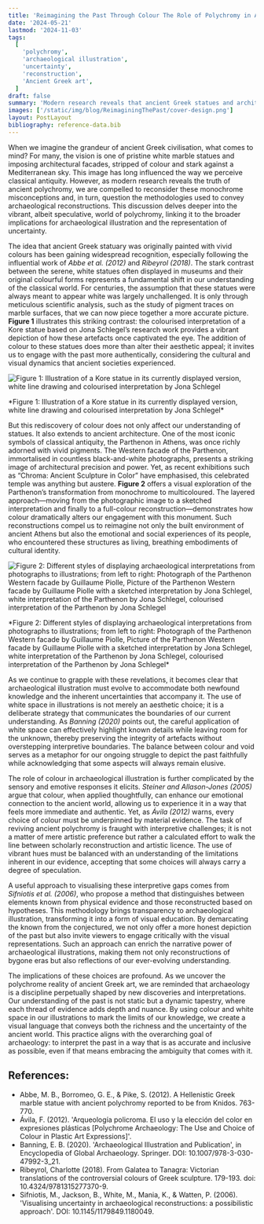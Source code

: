 ```yaml
---
title: 'Reimagining the Past Through Colour The Role of Polychromy in Archaeological Illustration'
date: '2024-05-21'
lastmod: '2024-11-03'
tags:
  [
    'polychromy',
    'archaeological illustration',
    'uncertainty',
    'reconstruction',
    'Ancient Greek art',
  ]
draft: false
summary: 'Modern research reveals that ancient Greek statues and architecture were once vibrant with colour, challenging the long-held belief in their white marble appearance. This blog post explores how these findings impact archaeological illustration, emphasizing the importance of balancing colour with white space to represent both known details and areas of uncertainty. By acknowledging interpretive gaps, we create more honest and engaging depictions of the past.'
images: ['/static/img/blog/ReimaginingThePast/cover-design.png']
layout: PostLayout
bibliography: reference-data.bib
---
```


When we imagine the grandeur of ancient Greek civilisation, what comes to mind? For many, the vision is one of pristine white marble statues and imposing architectural facades, stripped of colour and stark against a Mediterranean sky. This image has long influenced the way we perceive classical antiquity. However, as modern research reveals the truth of ancient polychromy, we are compelled to reconsider these monochrome misconceptions and, in turn, question the methodologies used to convey archaeological reconstructions. This discussion delves deeper into the vibrant, albeit speculative, world of polychromy, linking it to the broader implications for archaeological illustration and the representation of uncertainty.

The idea that ancient Greek statuary was originally painted with vivid colours has been gaining widespread recognition, especially following the influential work of _Abbe et al. (2012)_ and _Ribeyrol (2018)_. The stark contrast between the serene, white statues often displayed in museums and their original colourful forms represents a fundamental shift in our understanding of the classical world. For centuries, the assumption that these statues were always meant to appear white was largely unchallenged. It is only through meticulous scientific analysis, such as the study of pigment traces on marble surfaces, that we can now piece together a more accurate picture. **Figure 1** illustrates this striking contrast: the colourised interpretation of a Kore statue based on Jona Schlegel’s research work provides a vibrant depiction of how these artefacts once captivated the eye. The addition of colour to these statues does more than alter their aesthetic appeal; it invites us to engage with the past more authentically, considering the cultural and visual dynamics that ancient societies experienced.

![Figure 1: Illustration of a Kore statue in its currently displayed version, white line drawing and colourised interpretation by Jona Schlegel](/static/img/blog/ReimaginingThePast/figure1-kore-statue.jpeg)

<div className="bottom-8 text-sm">
  *Figure 1: Illustration of a Kore statue in its currently displayed version, white line drawing
  and colourised interpretation by Jona Schlegel*
</div>

But this rediscovery of colour does not only affect our understanding of statues. It also extends to ancient architecture. One of the most iconic symbols of classical antiquity, the Parthenon in Athens, was once richly adorned with vivid pigments. The Western facade of the Parthenon, immortalised in countless black-and-white photographs, presents a striking image of architectural precision and power. Yet, as recent exhibitions such as “Chroma: Ancient Sculpture in Color” have emphasised, this celebrated temple was anything but austere. **Figure 2** offers a visual exploration of the Parthenon’s transformation from monochrome to multicoloured. The layered approach—moving from the photographic image to a sketched interpretation and finally to a full-colour reconstruction—demonstrates how colour dramatically alters our engagement with this monument. Such reconstructions compel us to reimagine not only the built environment of ancient Athens but also the emotional and social experiences of its people, who encountered these structures as living, breathing embodiments of cultural identity.

![Figure 2: Different styles of displaying archaeological interpretations from photographs to illustrations; from left to right: Photograph of the Parthenon Western facade by Guillaume Piolle, Picture of the Parthenon Western facade by Guillaume Piolle with a sketched interpretation by Jona Schlegel, white interpretation of the Parthenon by Jona Schlegel, colourised interpretation of the Parthenon by Jona Schlegel](/static/img/blog/ReimaginingThePast/figure2-parthenon-facade.jpeg)

<div className="bottom-8 text-sm">
  *Figure 2: Different styles of displaying archaeological interpretations from photographs to
  illustrations; from left to right: Photograph of the Parthenon Western facade by Guillaume Piolle,
  Picture of the Parthenon Western facade by Guillaume Piolle with a sketched interpretation by Jona
  Schlegel, white interpretation of the Parthenon by Jona Schlegel, colourised interpretation of the
  Parthenon by Jona Schlegel*
</div>

As we continue to grapple with these revelations, it becomes clear that archaeological illustration must evolve to accommodate both newfound knowledge and the inherent uncertainties that accompany it. The use of white space in illustrations is not merely an aesthetic choice; it is a deliberate strategy that communicates the boundaries of our current understanding. As _Banning (2020)_ points out, the careful application of white space can effectively highlight known details while leaving room for the unknown, thereby preserving the integrity of artefacts without overstepping interpretive boundaries. The balance between colour and void serves as a metaphor for our ongoing struggle to depict the past faithfully while acknowledging that some aspects will always remain elusive.

The role of colour in archaeological illustration is further complicated by the sensory and emotive responses it elicits. _Steiner and Allason-Jones (2005)_ argue that colour, when applied thoughtfully, can enhance our emotional connection to the ancient world, allowing us to experience it in a way that feels more immediate and authentic. Yet, as _Ávila (2012)_ warns, every choice of colour must be underpinned by material evidence. The task of reviving ancient polychromy is fraught with interpretive challenges; it is not a matter of mere artistic preference but rather a calculated effort to walk the line between scholarly reconstruction and artistic licence. The use of vibrant hues must be balanced with an understanding of the limitations inherent in our evidence, accepting that some choices will always carry a degree of speculation.

A useful approach to visualising these interpretive gaps comes from _Sifniotis et al. (2006)_, who propose a method that distinguishes between elements known from physical evidence and those reconstructed based on hypotheses. This methodology brings transparency to archaeological illustration, transforming it into a form of visual education. By demarcating the known from the conjectured, we not only offer a more honest depiction of the past but also invite viewers to engage critically with the visual representations. Such an approach can enrich the narrative power of archaeological illustrations, making them not only reconstructions of bygone eras but also reflections of our ever-evolving understanding.

The implications of these choices are profound. As we uncover the polychrome reality of ancient Greek art, we are reminded that archaeology is a discipline perpetually shaped by new discoveries and interpretations. Our understanding of the past is not static but a dynamic tapestry, where each thread of evidence adds depth and nuance. By using colour and white space in our illustrations to mark the limits of our knowledge, we create a visual language that conveys both the richness and the uncertainty of the ancient world. This practice aligns with the overarching goal of archaeology: to interpret the past in a way that is as accurate and inclusive as possible, even if that means embracing the ambiguity that comes with it.

## References:

- Abbe, M. B., Borromeo, G. E., & Pike, S. (2012). A Hellenistic Greek marble statue with ancient polychromy reported to be from Knidos. 763-770.
- Ávila, F. (2012). 'Arqueología policroma. El uso y la elección del color en expresiones plásticas [Polychrome Archaeology: The Use and Choice of Colour in Plastic Art Expressions]'.
- Banning, E. B. (2020). 'Archaeological Illustration and Publication', in Encyclopedia of Global Archaeology. Springer. DOI: 10.1007/978-3-030-47992-3_21.
- Ribeyrol, Charlotte (2018). From Galatea to Tanagra: Victorian translations of the controversial colours of Greek sculpture. 179-193. doi: 10.4324/9781315277370-9.
- Sifniotis, M., Jackson, B., White, M., Mania, K., & Watten, P. (2006). 'Visualising uncertainty in archaeological reconstructions: a possibilistic approach'. DOI: 10.1145/1179849.1180049.
